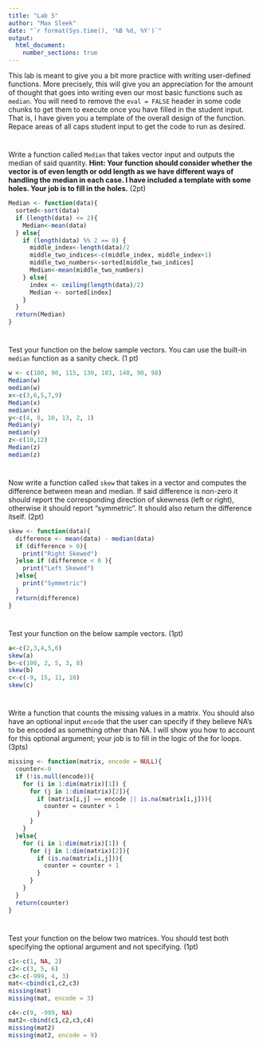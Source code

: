 ```yaml
---
title: "Lab 5"
author: "Max Sleek"
date: "`r format(Sys.time(), '%B %d, %Y')`"
output: 
  html_document:
    number_sections: true
---
```


This lab is meant to give you a bit more practice with writing user-defined functions.  More precisely, this will give you an appreciation for the amount of thought that goes into writing even our most basic functions such as `median`.  You will need to remove the `eval = FALSE` header in some code chunks to get them to execute once you have filled in the student input.  That is, I have given you a template of the overall design of the function.  Repace areas of all caps student input to get the code to run as desired.  

# 

Write a function called `Median` that takes vector input and outputs the median of said quantity.  **Hint: Your function should consider whether the vector is of even length or odd length as we have different ways of handling the median in each case.  I have included a template with some holes.  Your job is to fill in the holes.** (2pt)

```r

Median <- function(data){
  sorted<-sort(data)
  if (length(data) <= 2){
    Median<-mean(data)
  } else{
    if (length(data) %% 2 == 0) {
      middle_index<-length(data)/2
      middle_two_indices<-c(middle_index, middle_index+1)
      middle_two_numbers<-sorted[middle_two_indices]
      Median<-mean(middle_two_numbers)
    } else{
      index <- ceiling(length(data)/2)
      Median <- sorted[index]
    }
  }
  return(Median)
}

```


#

Test your function on the below sample vectors.  You can use the built-in `median` function as a sanity check.  (1 pt)

```r
w <- c(100, 90, 115, 130, 103, 140, 90, 98)
Median(w)
median(w)
x<-c(3,6,5,7,9)
Median(x)
median(x)
y<-c(4, 8, 10, 13, 2, 1)
Median(y)
median(y)
z<-c(10,12)
Median(z)
median(z)
```

#

Now write a function called `skew` that takes in a vector and computes the difference between mean and median.  If said difference is non-zero it should report the corresponding direction of skewness (left or right), otherwise it should report "symmetric".  It should also return the difference itself. (2pt)

```r

skew <- function(data){
  difference <- mean(data) - median(data)
  if (difference > 0){
    print("Right Skewed")
  }else if (difference < 0 ){
    print("Left Skewed")
  }else{
    print("Symmetric")
  }
  return(difference)
}

```

#

Test your function on the below sample vectors.  (1pt)

```r

a<-c(2,3,4,5,6)
skew(a)
b<-c(100, 2, 5, 3, 8)
skew(b)
c<-c(-9, 15, 11, 10)
skew(c)

```

#

Write a function that counts the missing values in a matrix.  You should also have an optional input `encode` that the user can specify if they believe NA's to be encoded as something other than NA.  I will show you how to account for this optional argument; your job is to fill in the logic of the for loops.  (3pts)


```r

missing <- function(matrix, encode = NULL){
  counter<-0
  if (!is.null(encode)){
    for (i in 1:dim(matrix)[1]) {
      for (j in 1:dim(matrix)[2]){
        if (matrix[i,j] == encode || is.na(matrix[i,j])){
          counter = counter + 1
        }
      }
    } 
  }else{
    for (i in 1:dim(matrix)[1]) {
      for (j in 1:dim(matrix)[2]){
        if (is.na(matrix[i,j])){
          counter = counter + 1
        }
      }
    }
  }
  return(counter)
}


```

#

Test your function on the below two matrices. You should test both specifying the optional argument and not specifying. (1pt)

```r

c1<-c(1, NA, 2)
c2<-c(3, 5, 6)
c3<-c(-999, 4, 3)
mat<-cbind(c1,c2,c3)
missing(mat)
missing(mat, encode = 3)

c4<-c(9, -999, NA)
mat2<-cbind(c1,c2,c3,c4)
missing(mat2)
missing(mat2, encode = 9)
```


